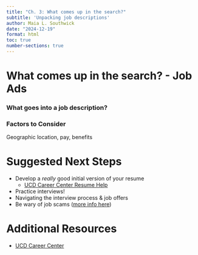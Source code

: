 ```yaml
---
title: "Ch. 3: What comes up in the search?"
subtitle: 'Unpacking job descriptions'
author: Maia L. Southwick
date: "2024-12-19"
format: html
toc: true
number-sections: true
---
```

# What comes up in the search? - Job Ads

### What goes into a job description?

### Factors to Consider

Geographic location, pay, benefits

# Suggested Next Steps


- Develop a *really* good initial version of your resume
  - [UCD Career Center Resume Help](https://careercenter.ucdavis.edu/resumes-and-materials/resumes)
- Practice interviews!
- Navigating the interview process & job offers
- Be wary of job scams ([more info here](https://careercenter.ucdavis.edu/job-and-internship-search/job-scams))

# Additional Resources

- [UCD Career Center](https://careercenter.ucdavis.edu/)

